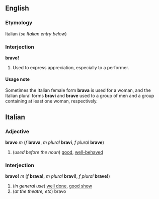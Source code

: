 ==English==
===Etymology===
Italian (''se Italian entry below'')

===Interjection===
'''bravo!'''

#Used to express appreciation, especially to a performer.

====Usage note====
Sometimes the Italian female form '''brava''' is used for a woman, and the Italian plural forms '''bravi''' and '''brave''' used to a group of men and a group containing at least one woman, respectively.

==Italian==
===Adjective===
'''bravo''' ''m'' (''f'' '''brava''', ''m plural'' '''bravi''', ''f plural'' '''brave''')

#(''used before the noun'') [[good]], [[well-behaved]]

===Interjection===
'''bravo!''' ''m'' (''f'' '''brava!''', ''m plural'' '''bravi!''', ''f plural'' '''brave!''')

#(''in general use'') [[well done]], [[good show]]
#(''at the theatre, etc'') bravo